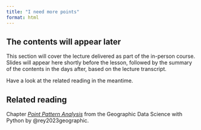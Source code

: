 ```yaml
---
title: "I need more points"
format: html
---
```

<!--
- What are point patterns
- how to visualise them
- how to cluster them -->

::: {.callout-note appearance="simple"}

## The contents will appear later

This section will cover the lecture delivered as part of the in-person course. Slides will appear here shortly before the lesson, followed by the summary of the contents in the days after, based on the lecture transcript.

Have a look at the related reading in the meantime.

:::

::: {.callout-tip}
## Related reading

Chapter [_Point Pattern Analysis_](https://geographicdata.science/book/notebooks/08_point_pattern_analysis.html) from the Geographic Data Science with Python by @rey2023geographic.
:::